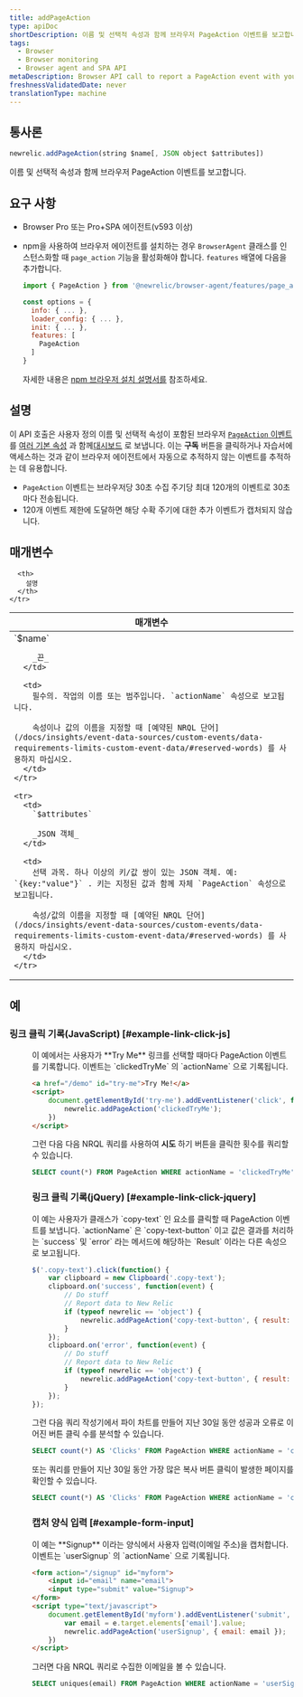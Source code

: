 ```yaml
---
title: addPageAction
type: apiDoc
shortDescription: 이름 및 선택적 속성과 함께 브라우저 PageAction 이벤트를 보고합니다.
tags:
  - Browser
  - Browser monitoring
  - Browser agent and SPA API
metaDescription: Browser API call to report a PageAction event with your user-defined name and attributes to New Relic Dashboards.
freshnessValidatedDate: never
translationType: machine
---
```


## 통사론

```js
newrelic.addPageAction(string $name[, JSON object $attributes])
```

이름 및 선택적 속성과 함께 브라우저 PageAction 이벤트를 보고합니다.

## 요구 사항

* Browser Pro 또는 Pro+SPA 에이전트(v593 이상)

* npm을 사용하여 브라우저 에이전트를 설치하는 경우 `BrowserAgent` 클래스를 인스턴스화할 때 `page_action` 기능을 활성화해야 합니다. `features` 배열에 다음을 추가합니다.

  ```js
  import { PageAction } from '@newrelic/browser-agent/features/page_action';

  const options = {
    info: { ... },
    loader_config: { ... },
    init: { ... },
    features: [
      PageAction
    ]
  }
  ```

  자세한 내용은 [npm 브라우저 설치 설명서를](https://www.npmjs.com/package/@newrelic/browser-agent#new-relic-browser-agent) 참조하세요.

## 설명

이 API 호출은 사용자 정의 이름 및 선택적 속성이 포함된 브라우저 [`PageAction` 이벤트](/docs/insights/explore-data/custom-events/insert-browser-custom-events-attributes-insights-javascript-api) 를 [여러 기본 속성](/docs/insights/explore-data/attributes/browser-default-attributes-insights) 과 함께[대시보드](/docs/query-your-data/explore-query-data/dashboards/introduction-new-relic-one-dashboards) 로 보냅니다. 이는 **구독** 버튼을 클릭하거나 자습서에 액세스하는 것과 같이 브라우저 에이전트에서 자동으로 추적하지 않는 이벤트를 추적하는 데 유용합니다.

* `PageAction` 이벤트는 브라우저당 30초 수집 주기당 최대 120개의 이벤트로 30초마다 전송됩니다.
* 120개 이벤트 제한에 도달하면 해당 수확 주기에 대한 추가 이벤트가 캡처되지 않습니다.

## 매개변수

<table>
  <thead>
    <tr>
      <th width="25%">
        매개변수
      </th>

      <th>
        설명
      </th>
    </tr>
  </thead>

  <tbody>
    <tr>
      <td>
        `$name`

        _끈_
      </td>

      <td>
        필수의. 작업의 이름 또는 범주입니다. `actionName` 속성으로 보고됩니다.

        속성이나 값의 이름을 지정할 때 [예약된 NRQL 단어](/docs/insights/event-data-sources/custom-events/data-requirements-limits-custom-event-data/#reserved-words) 를 사용하지 마십시오.
      </td>
    </tr>

    <tr>
      <td>
        `$attributes`

        _JSON 객체_
      </td>

      <td>
        선택 과목. 하나 이상의 키/값 쌍이 있는 JSON 객체. 예: `{key:"value"}` . 키는 지정된 값과 함께 자체 `PageAction` 속성으로 보고됩니다.

        속성/값의 이름을 지정할 때 [예약된 NRQL 단어](/docs/insights/event-data-sources/custom-events/data-requirements-limits-custom-event-data/#reserved-words) 를 사용하지 마십시오.
      </td>
    </tr>
  </tbody>
</table>

## 예

### 링크 클릭 기록(JavaScript) [#example-link-click-js]

<dd>
  이 예에서는 사용자가 **Try Me** 링크를 선택할 때마다 PageAction 이벤트를 기록합니다. 이벤트는 `clickedTryMe` 의 `actionName` 으로 기록됩니다.

  ```html
  <a href="/demo" id="try-me">Try Me!</a>
  <script>
      document.getElementById('try-me').addEventListener('click', function(e) {
          newrelic.addPageAction('clickedTryMe');
      })
  </script>
  ```

  그런 다음 다음 NRQL 쿼리를 사용하여 **시도** 하기 버튼을 클릭한 횟수를 쿼리할 수 있습니다.

  ```sql
  SELECT count(*) FROM PageAction WHERE actionName = 'clickedTryMe' SINCE 1 hour ago
  ```

  ### 링크 클릭 기록(jQuery) [#example-link-click-jquery]
</dd>

<dd>
  이 예는 사용자가 클래스가 `copy-text` 인 요소를 클릭할 때 PageAction 이벤트를 보냅니다. `actionName` 은 `copy-text-button` 이고 값은 결과를 처리하는 `success` 및 `error` 라는 메서드에 해당하는 `Result` 이라는 다른 속성으로 보고됩니다.

  ```js
  $('.copy-text').click(function() {
      var clipboard = new Clipboard('.copy-text');
      clipboard.on('success', function(event) {
          // Do stuff
          // Report data to New Relic
          if (typeof newrelic == 'object') {
              newrelic.addPageAction('copy-text-button', { result: 'success' });
          }
      });
      clipboard.on('error', function(event) {
          // Do stuff
          // Report data to New Relic
          if (typeof newrelic == 'object') {
              newrelic.addPageAction('copy-text-button', { result: 'error' });
          }
      });
  });
  ```

  그런 다음 쿼리 작성기에서 파이 차트를 만들어 지난 30일 동안 성공과 오류로 이어진 버튼 클릭 수를 분석할 수 있습니다.

  ```sql
  SELECT count(*) AS 'Clicks' FROM PageAction WHERE actionName = 'copy-text-button' FACET result SINCE 30 days ago
  ```

  또는 쿼리를 만들어 지난 30일 동안 가장 많은 복사 버튼 클릭이 발생한 페이지를 확인할 수 있습니다.

  ```sql
  SELECT count(*) AS 'Clicks' FROM PageAction WHERE actionName = 'copy-text-button' FACET currentUrl SINCE 30 days ago
  ```

  ### 캡처 양식 입력 [#example-form-input]
</dd>

<dd>
  이 예는 **Signup** 이라는 양식에서 사용자 입력(이메일 주소)을 캡처합니다. 이벤트는 `userSignup` 의 `actionName` 으로 기록됩니다.

  ```html
  <form action="/signup" id="myform">
      <input id="email" name="email">
      <input type="submit" value="Signup">
  </form>
  <script type="text/javascript">
      document.getElementById('myform').addEventListener('submit', function(e) {
          var email = e.target.elements['email'].value;
          newrelic.addPageAction('userSignup', { email: email });
      })
  </script>
  ```

  그러면 다음 NRQL 쿼리로 수집한 이메일을 볼 수 있습니다.

  ```sql
  SELECT uniques(email) FROM PageAction WHERE actionName = 'userSignup' SINCE 1 hour ago
  ```
</dd>
